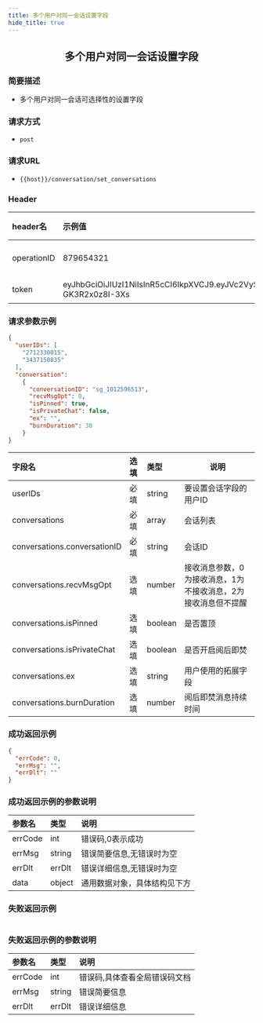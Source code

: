 ```yaml
---
title: 多个用户对同一会话设置字段
hide_title: true
---
```


<center>

## 多个用户对同一会话设置字段

</center>

### 简要描述
- 多个用户对同一会话可选择性的设置字段
### 请求方式
- `post` 
### 请求URL
- `{{host}}/conversation/set_conversations` 


### Header
|header名|示例值|选填|类型|说明|
|:----    |:-------    |:--- |---|------      |
|operationID|879654321|必填|string|operationID用于全局链路追踪|
|token|eyJhbGciOiJIUzI1NiIsInR5cCI6IkpXVCJ9.eyJVc2VySUQiOiJvcGVuSU02NTQzMjEiLCJQbGF0Zm9ybUlEIjowLCJleHAiOjE2OTY0OTE4NTAsIm5iZiI6MTY4ODcxNTU1MCwiaWF0IjoxNjg4NzE1ODUwfQ.Mfhg3OiRtJY48rZbKWecNeydnHWW-GK3R2x0z8I-3Xs|必填|string|管理员或者用户token|


### 请求参数示例


```json
{
  "userIDs": [
    "2712330015",
    "3437150835"
  ],
  "conversation":
    {
      "conversationID": "sg_1012596513",
      "recvMsgOpt": 0,
      "isPinned": true,
      "isPrivateChat": false,
      "ex": "",
      "burnDuration": 30
    }
}
```
|字段名|选填|类型|说明|
|:----    |:-------    |:--- |---|
|userIDs|必填|string|要设置会话字段的用户ID|
|conversations|必填|array|会话列表|
|conversations.conversationID|必填|string|会话ID|
|conversations.recvMsgOpt|选填|number|接收消息参数，0为接收消息，1为不接收消息，2为接收消息但不提醒|
|conversations.isPinned|选填|boolean|是否置顶|
|conversations.isPrivateChat|选填|boolean|是否开启阅后即焚|
|conversations.ex|选填|string|用户使用的拓展字段|
|conversations.burnDuration|选填|number|阅后即焚消息持续时间|
### 成功返回示例


```json
{
  "errCode": 0,
  "errMsg": "",
  "errDlt": ""
}
```
### 成功返回示例的参数说明


|参数名|类型|说明|
|:----    |:-------    |:--- |
|errCode|int|错误码,0表示成功|
|errMsg|string|错误简要信息,无错误时为空|
|errDlt|errDlt|错误详细信息,无错误时为空|
|data|object|通用数据对象，具体结构见下方|
### 失败返回示例


```json

```
### 失败返回示例的参数说明


|参数名|类型|说明|
|:----    |:-------    |:--- |
|errCode|int|错误码,具体查看全局错误码文档|
|errMsg|string|错误简要信息|
|errDlt|errDlt|错误详细信息|
